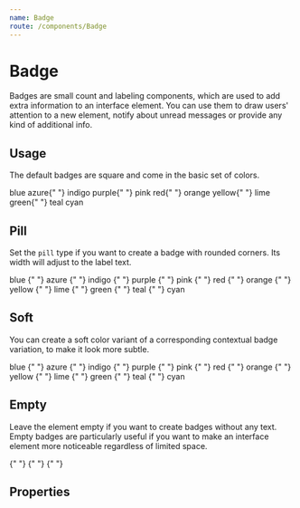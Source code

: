 ```yaml
---
name: Badge
route: /components/Badge
---
```



# Badge

Badges are small count and labeling components, which are used to add extra
information to an interface element. You can use them to draw users' attention
to a new element, notify about unread messages or provide any kind of additional
info.

## Usage

The default badges are square and come in the basic set of colors.

<Playground>
	<Badge color="blue">blue</Badge> <Badge color="azure">azure</Badge>{" "}
	<Badge color="indigo">indigo</Badge> <Badge color="purple">purple</Badge>{" "}
	<Badge color="pink">pink</Badge> <Badge color="red">red</Badge>{" "}
	<Badge color="orange">orange</Badge> <Badge color="yellow">yellow</Badge>{" "}
	<Badge color="lime">lime</Badge> <Badge color="green">green</Badge>{" "}
	<Badge color="teal">teal</Badge> <Badge color="cyan">cyan</Badge>
</Playground>

## Pill

Set the `pill` type if you want to create a badge with rounded corners. Its
width will adjust to the label text.

<Playground>
	<Badge color="blue" type="pill">
		blue
	</Badge>{" "}
	<Badge color="azure" type="pill">
		azure
	</Badge>{" "}
	<Badge color="indigo" type="pill">
		indigo
	</Badge>{" "}
	<Badge color="purple" type="pill">
		purple
	</Badge>{" "}
	<Badge color="pink" type="pill">
		pink
	</Badge>{" "}
	<Badge color="red" type="pill">
		red
	</Badge>{" "}
	<Badge color="orange" type="pill">
		orange
	</Badge>{" "}
	<Badge color="yellow" type="pill">
		yellow
	</Badge>{" "}
	<Badge color="lime" type="pill">
		lime
	</Badge>{" "}
	<Badge color="green" type="pill">
		green
	</Badge>{" "}
	<Badge color="teal" type="pill">
		teal
	</Badge>{" "}
	<Badge color="cyan" type="pill">
		cyan
	</Badge>
</Playground>

## Soft

You can create a soft color variant of a corresponding contextual badge
variation, to make it look more subtle.

<Playground>
	<Badge color="blue" type="soft">
		blue
	</Badge>{" "}
	<Badge color="azure" type="soft">
		azure
	</Badge>{" "}
	<Badge color="indigo" type="soft">
		indigo
	</Badge>{" "}
	<Badge color="purple" type="soft">
		purple
	</Badge>{" "}
	<Badge color="pink" type="soft">
		pink
	</Badge>{" "}
	<Badge color="red" type="soft">
		red
	</Badge>{" "}
	<Badge color="orange" type="soft">
		orange
	</Badge>{" "}
	<Badge color="yellow" type="soft">
		yellow
	</Badge>{" "}
	<Badge color="lime" type="soft">
		lime
	</Badge>{" "}
	<Badge color="green" type="soft">
		green
	</Badge>{" "}
	<Badge color="teal" type="soft">
		teal
	</Badge>{" "}
	<Badge color="cyan" type="soft">
		cyan
	</Badge>
</Playground>

## Empty

Leave the element empty if you want to create badges without any text. Empty
badges are particularly useful if you want to make an interface element more
noticeable regardless of limited space.

<Playground>
	<Badge color="blue" /> <Badge color="azure" /> <Badge color="indigo" />{" "}
	<Badge color="purple" /> <Badge color="pink" /> <Badge color="red" />{" "}
	<Badge color="orange" /> <Badge color="yellow" /> <Badge color="lime" />{" "}
	<Badge color="green" /> <Badge color="teal" /> <Badge color="cyan" />
</Playground>

## Properties

<Props of={Badge} />
